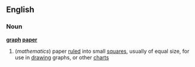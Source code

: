 ==English==
{{wikipedia}}
===Noun===
'''[[graph]] [[paper]]'''
#(''mathematics'') paper [[ruled]] into small [[square]]s, usually of equal size, for use in [[drawing]] graphs, or other [[chart]]s